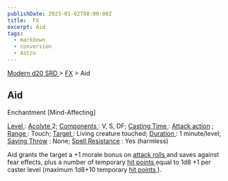 ```yaml
---
publishDate: 2023-01-02T00:00:00Z
title:  FX
excerpt: Aid
tags:
  - markdown
  - conversion
  - Astro
---
```


[ Modern d20 SRD ](/#modernD20) > [ FX](modern-d20-srd-fx-index) > Aid

##  Aid

Enchantment [Mind-Affecting]

[ Level ](modern-d20-srd-fx-level) : [ Acolyte ](modern-d20-srd-classes-advanced-acolyte) 2; [ Components ](modern-d20-srd-fx-components) : V, S, DF;
[ Casting Time ](modern-d20-srd-fx-casting-time) : [ Attack action](modern-d20-srd-combat-attack-actions) ; [ Range ](modern-d20-srd-fx-range) :
Touch; [ Target ](modern-d20-srd-fx-target) : Living creature touched; [Duration ](modern-d20-srd-fx-duration) : 1 minute/level; [ Saving Throw](modern-d20-srd-basics-saving-throws) : None; [ Spell Resistance](modern-d20-srd-special-abilities-spell-resistance) : Yes (harmless)

Aid grants the target a +1 morale bonus on [ attack rolls ](modern-d20-srd-combat-attack-roll) and saves against fear effects, plus a number of temporary
[ hit points ](modern-d20-srd-combat-hit-points) equal to 1d8 +1 per caster
level (maximum 1d8+10 temporary [ hit points ](modern-d20-srd-combat-hit-points) ).

